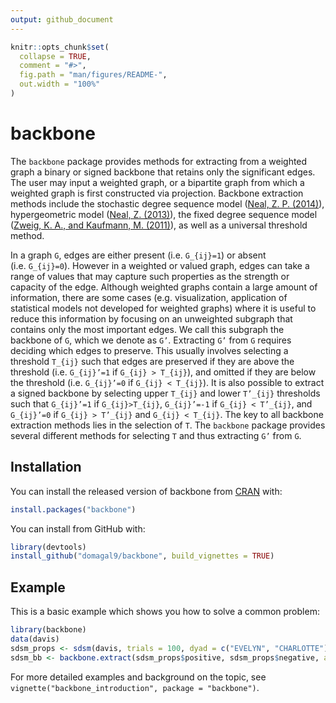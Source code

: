 ```yaml
---
output: github_document
---
```


<!-- README.md is generated from README.Rmd. Please edit that file -->

```r
knitr::opts_chunk$set(
  collapse = TRUE,
  comment = "#>",
  fig.path = "man/figures/README-",
  out.width = "100%"
)
```
# backbone

<!-- badges: start -->
<!-- badges: end -->

The `backbone` package provides methods for extracting from a weighted graph 
    a binary or signed backbone that retains only the significant edges. 
    The user may input a weighted graph, or a bipartite graph 
    from which a weighted graph is first constructed via projection.
    Backbone extraction methods include the stochastic degree sequence model ([Neal, Z. P. (2014)](https://doi.org/10.1016/j.socnet.2014.06.001)),
    hypergeometric model ([Neal, Z. (2013)](https://doi.org/10.1007/s13278-013-0107-y)), 
    the fixed degree sequence model ([Zweig, K. A., and Kaufmann, M. (2011)](https://doi.org/10.1007/s13278-011-0021-0)),
    as well as a universal threshold method. 

In a graph  `G`, edges are either present (i.e. `G_{ij}=1`) or absent (i.e. `G_{ij}=0`). However in a weighted or valued graph, edges can take a range of values that may capture such properties as the strength or capacity of the edge. Although weighted graphs contain a large amount of information, there are some cases (e.g. visualization, application of statistical models not developed for weighted graphs) where it is useful to reduce this information by focusing on an unweighted subgraph that contains only the most important edges. We call this subgraph the backbone of `G`, which we denote as `G’`. 
Extracting `G’` from `G` requires deciding which edges to preserve. This usually involves selecting a threshold `T_{ij}` such that edges are preserved if they are above the threshold (i.e. `G_{ij}’=1` if `G_{ij} > T_{ij}`), and omitted if they are below the threshold (i.e. `G_{ij}’=0` if `G_{ij} < T_{ij}`). It is also possible to extract a signed backbone by selecting upper `T_{ij}` and lower `T’_{ij}` 
thresholds such that `G_{ij}’=1` 
if `G_{ij}>T_{ij}`, 
`G_{ij}’=-1` if `G_{ij} < T’_{ij}`, 
and `G_{ij}’=0` if `G_{ij} > T’_{ij}` 
and `G_{ij} < T_{ij}`. The key to all backbone extraction methods lies in the selection of `T`. The `backbone` package provides several different methods for selecting `T` and thus extracting `G’` from `G`. 

## Installation

You can install the released version of backbone from [CRAN](https://CRAN.R-project.org) with:

``` r
install.packages("backbone")
```

You can install from GitHub with:

```r
library(devtools)
install_github("domagal9/backbone", build_vignettes = TRUE)
```

## Example

This is a basic example which shows you how to solve a common problem:

```r
library(backbone)
data(davis)
sdsm_props <- sdsm(davis, trials = 100, dyad = c("EVELYN", "CHARLOTTE"))
sdsm_bb <- backbone.extract(sdsm_props$positive, sdsm_props$negative, alpha = 0.05)
```

For more detailed examples and background on the topic, see `vignette("backbone_introduction", package = "backbone")`.
